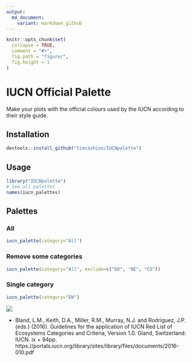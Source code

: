 ```yaml
---
output:
  md_document:
    variant: markdown_github
---
```


<!-- README.md is generated from README.Rmd. Please edit that file -->

```r
knitr::opts_chunk$set(
  collapse = TRUE,
  comment = "#>",
  fig.path = "figure/",
  fig.height = 1
)
```

# IUCN Official Palette
<!-- ![CRAN Downloads](http://cranlogs.r-pkg.org/badges/) -->



Make your plots with the official colours used by the IUCN according to their style guide. 

## Installation


```r
devtools::install_github("timcashion/IUCNpalette")
```

## Usage

```r
library("IUCNpalette")
# See all palettes
names(iucn_palettes)
```

## Palettes

### All

```r
iucn_palette(category="All")
```

### Remove some categories

```r
iucn_palette(category="All", exclude=c("DD", "NE", "CO"))
```


### Single category
```r
iucn_palette(category="EN")
```


![](IUCN_RGB.png)


- Bland, L.M., Keith, D.A., Miller, R.M., Murray, N.J. and Rodríguez, J.P. (eds.) (2016).
Guidelines for the application of IUCN Red List of Ecosystems Categories and
Criteria, Version 1.0. Gland, Switzerland: IUCN. ix + 94pp. https://portals.iucn.org/library/sites/library/files/documents/2016-010.pdf


